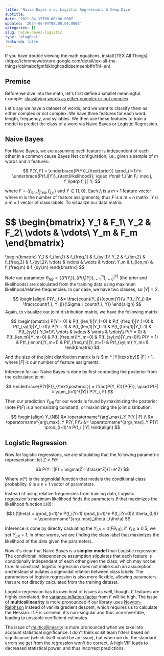 ```yaml
---
title: 'Naive Bayes v.s. Logistic Regression: A Deep Dive'
subtitle:
date: '2021-04-15T08:00:00.000Z'
updated: '2024-06-04T08:00:00.000Z'
categories: []
slug: naive-bayes-logistic
type: 'blogPost'
featured: false
---
```


<Callout label="Before you start" variant="info">
  If you have trouble viewing the math equations, install 
  [TEX All Things](https://chromewebstore.google.com/detail/tex-all-the-things/cbimabofgmfdkicghcadidpemeenbffn?hl=en).
</Callout>

## Premise

Before we dive into the math, let's first define a smallet meaningful example: [classifying words as either complex or not complex](https://alt.qcri.org/semeval2016/task11/).

Let's say we have a dataset of words, and we want to classify them as either complex or not complex. We have three features for each word: length, frequency, and syllables. We then use these features to train a model to predict the class of a word via Naive Bayes or Logistic Regression.
## Naive Bayes 

For Naive Bayes, we are assuming each feature is independent of each other in a common cause Bayes Net configuration, i.e., given a sample of $m$ words and $n$ features:


$$
P(Y, F) = \underbrace{P(Y)}_{\text{prior}} \prod_{i=1}^n \underbrace{P(f_i|Y)}_{\text{likelihood}}; \quad  \forall f_i \in F,i \neq j, f_i\perp f_j | Y;
$$

where $F=\{f_{len}, f_{freq}, f_{syl}\}$ and $Y \in \{1, 0\}$. Each $f_i$ is a $m \times 1$ feature vector where $m$ is the number of feature assignments; thus $F$ is a $m \times n$ matrix. $Y$ is a $m \times 1$ vector of class labels. To visualize our data matrix:

$$
\begin{bmatrix}
Y_1 & F_1\\
Y_2 & F_2\\
\vdots & \vdots\\
Y_m & F_m
\end{bmatrix}
=
\begin{bmatrix}
Y_1 & f_{len,1} & f_{freq,1} & f_{syl,1}\\
Y_2 & f_{len,2} & f_{freq,2} & f_{syl,2}\\
\vdots & \vdots & \vdots & \vdots\\
Y_m & f_{len,m} & f_{freq,m} & f_{syl,m}
\end{bmatrix}
$$


Note our parameter $\theta_{NB} = \{\{P(Y_j)\}, \{P(f_i|Y_j)\}_{i=1}^m\}^{|Y|}_{j=0}$ (the prior and likelihoods) are calculated from the training data using maximum likelihood/relative frequencies. In our case, we have two classes, so $|Y|=2$.

$$
\begin{align}
P(Y_j) &= \frac{count(Y_j)}{count(Y)}\\
P(f_i|Y_j) &= \frac{count(f_i, Y_j)}{\Sigma_i count(f_i, Y)}
\end{align}
$$
Again, to visualize our joint distribution matrix, we have the following matrix:

$$
\begin{bmatrix}
P(Y = 0) & P(f_{len,1}|Y_1=0) & P(f_{freq,1}|Y_1=0) & P(f_{syl,1}|Y_1=0)\\
P(Y = 1) & P(f_{len,1}|Y_1=1) & P(f_{freq,1}|Y_1=1) & P(f_{syl,1}|Y_1=1)\\
\vdots & \vdots & \vdots & \vdots\\
P(Y = 0) & P(f_{len,m}|Y_m=0) & P(f_{freq,m}|Y_m=0) & P(f_{syl,m}|Y_m=0)\\
P(Y = 1) & P(f_{len,m}|Y_m=1) & P(f_{freq,m}|Y_m=1) & P(f_{syl,m}|Y_m=1)
\end{bmatrix}
$$

And the size of the joint distribution matrix is is $ m * |Y|\text{by}$ $|F|+1$, where $|F|$ is our number of feature assigments. 


Inference for our Naive Bayes is done by first computing the posterior from the calculated joint:

$$
\underbrace{P(Y|F)}_{\text{posterior}} = \frac{P(Y, F)}{P(F)}, \quad P(F) = \sum_{i=1}^{|Y|} P(Y_i, F)
$$

Then our prediction $Y_{NB}$ for our words is found by maximizing the posterior (note $P(F)$ is a normalizing constant), or maximizing the joint distribution:

$$
\begin{align}
Y_{NB} &= \operatorname*{arg\,max}_Y P(Y | F) \\
        &= \operatorname*{arg\,max}_Y P(Y, F)\\
        &= \operatorname*{arg\,max}_Y P(Y) \prod_{i=1}^n P(f_i | Y)
\end{align}
$$

## Logistic Regression

Now for logistic regressions, we are stipulating that the following parametric representation; let $Z = F\theta$:

$$
P(Y=1|F) = \sigma(Z)=\frac{e^Z}{1+e^Z}
$$

Where $\sigma(*)$ is the sigmoidal function that models the conditional class probability. $\theta$ is a $n \times 1$ vector of parameters.

Instead of using relative frequencies from training data, Logistic regression's maximum likelihood finds the parameters $\theta$ that maximizes the likelihood function $L(\theta)$:

$$
L(\theta) = \prod_{i=1}^n P(f_i|Y=1) \prod_{i=1}^n P(f_i|Y=0)\\
\theta_{LR} = \operatorname*{arg\,max}_\theta L(\theta)
$$

Inference is done by directly cacluating the $Y_{LR} = \sigma(F\theta_{LR})$, if $Y_{LR} \geq 0.5$, we set $Y_{LR}=1$. In other words, we are finding the class label that maximizes the likelihood of the data given the parameters.

Now it's clear that Naive Bayes is a **simpler model** than Logistic regression. The conditional independence assumption stipulates that each feature is conditionally independent of each other given the class, which may not be true. In constrast, logistic regression does not make such an assumption and instead stipulates a sigmoidal relation between class labels. The parameters of logistic regression is also more flexible, allowing parameters that are not directly calculated from the training dataset.

Logistic regression has its own host of issues as well, though. If features are highly correlated, the [variance inflation factor](https://en.wikipedia.org/wiki/Variance_inflation_factor) from $F$ will be high. The issue of **multicollinearity** is more pronounced if our library uses [Newton-Ralphson](https://www.cs.cornell.edu/courses/cs4780/2018fa/lectures/lecturenote07.html) instead of vanilla gradient descent, which requires us to calculate the Hessian. If $F$ is collinear, it's non-singular and thus non-invertible, leading to unstable coefficient estimates.

The issue of [multicollinearity](https://en.wikipedia.org/wiki/Multicollinearity) is more pronounced when we take into account statistical significance. I don't think scikit learn filters based on significance (which itself could be an issue), but when we do, the standard errors we get from the regression won't be correct. A high VIF leads to decreased statistical power, and thus incorrect predictions.



